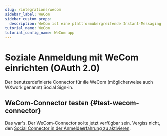 ```yaml
---
slug: /integrations/wecom
sidebar_label: WeCom
sidebar_custom_props:
  description: WeCom ist eine plattformübergreifende Instant-Messaging-App für Teams. Es ist die Enterprise-Version von WeChat.
tutorial_name: WeCom
tutorial_config_name: WeCom app
---
```




# Soziale Anmeldung mit WeCom einrichten (OAuth 2.0)

Der benutzerdefinierte Connector für die WeCom (möglicherweise auch WXwork genannt) Social Sign-in.

<GuideTip />

<Integration />

## WeCom-Connector testen \{#test-wecom-connector}

Das war's. Der WeCom-Connector sollte jetzt verfügbar sein. Vergiss nicht, den [Social Connector in der Anmeldeerfahrung zu aktivieren](/connectors/social-connectors/#enable-social-sign-in).
